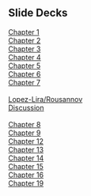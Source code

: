 ## Slide Decks

[Chapter 1](Chapter01.pdf){target="_blank"}<br>
[Chapter 2](Chapter02.pdf){target="_blank"}<br>
[Chapter 3](Chapter03.pdf){target="_blank"}<br>
[Chapter 4](Chapter04.pdf){target="_blank"}<br>
[Chapter 5](Chapter05.pdf){target="_blank"}<br>
[Chapter 6](Chapter06.pdf){target="_blank"}<br>
[Chapter 7](Chapter07.pdf){target="_blank"}<br><br>
[Lopez-Lira/Rousannov](https://papers.ssrn.com/sol3/papers.cfm?abstract_id=3628120){target="_blank"}<br>
[Discussion](KBack_2022_Utah_Discussion.pdf){target="_blank"}<br><br>
[Chapter 8](Chapter08.pdf){target="_blank"}<br>
[Chapter 9](Chapter09.pdf){target="_blank"}<br>
[Chapter 12](Chapter12.pdf){target="_blank"}<br>
[Chapter 13](Chapter13.pdf){target="_blank"}<br>
[Chapter 14](Chapter14.pdf){target="_blank"}<br>
[Chapter 15](Chapter15.pdf){target="_blank"}<br>
[Chapter 16](Chapter16.pdf){target="_blank"}<br>
[Chapter 19](Chapter19.pdf){target="_blank"}

